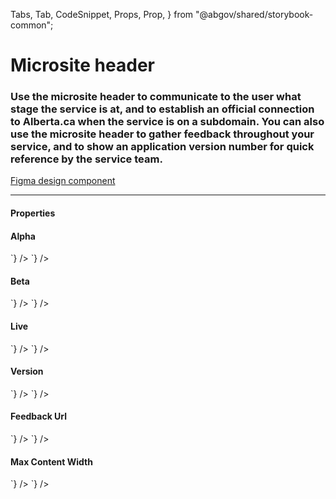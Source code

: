   Tabs,
  Tab,
  CodeSnippet,
  Props,
  Prop,
} from "@abgov/shared/storybook-common";

<Meta title="Components/Microsite Header" />

# Microsite header

### Use the microsite header to communicate to the user what stage the service is at, and to establish an official connection to Alberta.ca when the service is on a subdomain. You can also use the microsite header to gather feedback throughout your service, and to show an application version number for quick reference by the service team.

[Figma design component](https://www.figma.com/file/3pb2IK8s2QUqWieH79KdN7/%E2%9D%96-Components-%7C-DDI?node-id=4464%3A220168)

---

#### Properties

<Props>
  <Prop name="type" type="alpha | beta | live" required="true" />
  <Prop name="version" type="string" />
  <Prop
    name="feedbackUrl"
    type="string"
    description="Url to feedback page that will be displayed when provided."
  />
  <Prop
    name="maxContentWidth"
    type="string"
    defaultValue="100%"
    description="Maximum width of the content area"
  />
</Props>

#### Alpha

<Story name="Alpha">
  <GoAMicrositeHeader type="alpha" />
</Story>

<Tabs>
  <Tab label="Web Component" hidden={true}>
    <CodeSnippet
      lang="html"
      code={`
      <goa-microsite-header type="alpha" />
    `}
    />
  </Tab>
  <Tab label="Angular">
    <CodeSnippet
      lang="html"
      code={`
      <goa-microsite-header type="alpha"></goa-microsite-header>
    `}
    />
  </Tab>
  <Tab label="React">
    <CodeSnippet
      lang="jsx"
      code={`
      <GoAMicrositeHeader type="alpha" />
    `}
    />
  </Tab>
</Tabs>

#### Beta

<Story name="Beta">
  <GoAMicrositeHeader type="beta" />
</Story>

<Tabs>
  <Tab label="Web Component" hidden={true}>
    <CodeSnippet
      lang="html"
      code={`
      <goa-microsite-header type="beta"/>
    `}
    />
  </Tab>
  <Tab label="Angular">
    <CodeSnippet
      lang="html"
      code={`
      <goa-microsite-header type="beta"></goa-microsite-header>
    `}
    />
  </Tab>
  <Tab label="React">
    <CodeSnippet
      lang="jsx"
      code={`
      <GoAMicrositeHeader type="beta"/>
    `}
    />
  </Tab>
</Tabs>

#### Live

<Story name="Live">
  <GoAMicrositeHeader type="live" />
</Story>

<Tabs>
  <Tab label="Web Component" hidden={true}>
    <CodeSnippet
      lang="html"
      code={`
      <goa-microsite-header type="live"/>
    `}
    />
  </Tab>
  <Tab label="Angular">
    <CodeSnippet
      lang="html"
      code={`
      <goa-microsite-header type="live"></goa-microsite-header>
    `}
    />
  </Tab>
  <Tab label="React">
    <CodeSnippet
      lang="jsx"
      code={`
      <GoAMicrositeHeader type="live"/>
    `}
    />
  </Tab>
</Tabs>

#### Version

<Story name="Version">
  <GoAMicrositeHeader type="alpha" version="v1.2.3" />
</Story>

<Tabs>
  <Tab label="Web Component" hidden={true}>
    <CodeSnippet
      lang="html"
      code={`
      <goa-microsite-header type="alpha" version="v1.2.3" />
    `}
    />
  </Tab>
  <Tab label="Angular">
    <CodeSnippet
      lang="html"
      code={`
      <goa-microsite-header type="alpha" version="v1.2.3"></goa-microsite-header>
    `}
    />
  </Tab>
  <Tab label="React">
    <CodeSnippet
      lang="jsx"
      code={`
      <GoAMicrositeHeader type="alpha" version="v1.2.3" />
    `}
    />
  </Tab>
</Tabs>

#### Feedback Url

<Story name="Feedback Url">
  <GoAMicrositeHeader
    type="alpha"
    version="v1.2.3"
    feedbackUrl="https://example.com/feedback"
  />
</Story>

<Tabs>
  <Tab label="Web Component" hidden={true}>
    <CodeSnippet
      lang="html"
      code={`
      <goa-microsite-header type="alpha" version="v1.2.3" feedbackurl="https://example.com/feedback" />
    `}
    />
  </Tab>
  <Tab label="Angular">
    <CodeSnippet
      lang="html"
      code={`
      <goa-microsite-header type="alpha" version="v1.2.3" feedbackUrl="https://example.com/feedback"></goa-microsite-header>
    `}
    />
  </Tab>
  <Tab label="React">
    <CodeSnippet
      lang="jsx"
      code={`
      <GoAMicrositeHeader type="alpha" version="v1.2.3" feedbackUrl="https://example.com/feedback" />
    `}
    />
  </Tab>
</Tabs>

#### Max Content Width

<Story name="Max Content Width">
  <GoAMicrositeHeader
    type="alpha"
    version="v1.2.3"
    feedbackUrl="https://example.com/feedback"
    maxContentWidth="600px"
  />
</Story>

<Tabs>
  <Tab label="Web Component" hidden={true}>
    <CodeSnippet
      lang="html"
      code={`
      <goa-microsite-header type="alpha" version="v1.2.3" feedbackurl="https://example.com/feedback" maxcontentwidth="600px"/>
    `}
    />
  </Tab>
  <Tab label="Angular">
    <CodeSnippet
      lang="html"
      code={`
      <goa-microsite-header type="alpha" version="v1.2.3" feedbackUrl="https://example.com/feedback" maxContentWidth="600px"></goa-microsite-header>
    `}
    />
  </Tab>
  <Tab label="React">
    <CodeSnippet
      lang="jsx"
      code={`
      <GoAMicrositeHeader type="alpha" version="v1.2.3" feedbackUrl="https://example.com/feedback" maxContentWidth="600px"/>
    `}
    />
  </Tab>
</Tabs>
